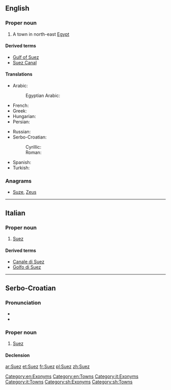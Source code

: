 ==English==

===Proper noun===
{{wikipedia}}
{{en-proper noun}}

# A town in north-east [[Egypt]]

====Derived terms====
* [[Gulf of Suez]]
* [[Suez Canal]]

====Translations====
{{trans-top|Suez, Egypt}}
* Arabic: {{t-|ar|السويس|m|tr=al-suways}}
*: Egyptian Arabic: {{tø|arz|السويس|tr=el-sewēs|sc=Arab}}
* French: {{t+|fr|Suez}}
* Greek: {{t|el|Σουέζ|n|tr=Suez}}
* Hungarian: {{t-|hu|Szuez}}
* Persian: {{t|fa|سوئز|tr=suez|sc=fa-Arab}}
{{trans-mid}}
* Russian: {{t|ru|Суэц|m|tr=Suéc}}
* Serbo-Croatian:
*: Cyrillic: {{t-|sh|Суез|m|alt=Су̀ез|sc=Cyrl}}
*: Roman: {{t-|sh|Suez|m|alt=Sùez}}
* Spanish: {{t-|es|Suez|m}}
* Turkish: {{t|tr|Süveyş}}
{{trans-bottom}}

===Anagrams===
* [[Suze#English|Suze]], [[Zeus#English|Zeus]]

[[Category:en:Exonyms]]
[[Category:en:Towns]]

----

==Italian==

===Proper noun===
{{wikipedia|lang=it}}
{{it-proper noun}}

# [[#English|Suez]]

====Derived terms====
* [[Canale di Suez]]
* [[Golfo di Suez]]

[[Category:it:Exonyms]]
[[Category:it:Towns]]

----

==Serbo-Croatian==

===Pronunciation===
* {{IPA|/sǔez/|lang=sh}}
* {{hyphenation|Su|ez}}

===Proper noun===
{{sh-proper noun|g=m|head=Sùez|r|Суез|Су̀ез}}

# [[#English|Suez]]

====Declension====
{{sh-decl-noun-unc
|Suez
|Sueza
|Suezu
|Suez
|Suezu
|Suezu
|Suezom
}}

[[Category:sh:Exonyms]]
[[Category:sh:Towns]]

[[ar:Suez]]
[[et:Suez]]
[[fr:Suez]]
[[pl:Suez]]
[[zh:Suez]]